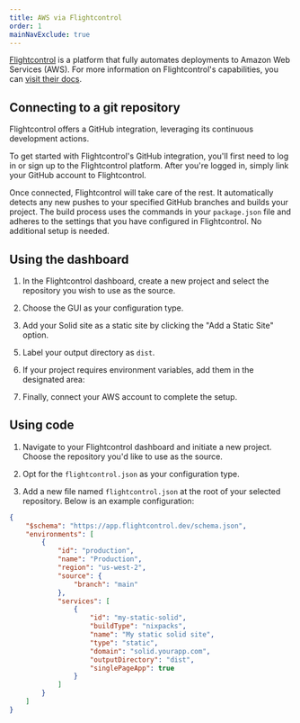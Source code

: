 ```yaml
---
title: AWS via Flightcontrol
order: 1
mainNavExclude: true
---
```



[Flightcontrol](https://www.flightcontrol.dev/) is a platform that fully automates deployments to Amazon Web Services (AWS). For more information on Flightcontrol's capabilities, you can [visit their docs](https://www.flightcontrol.dev/docs).

## Connecting to a git repository

Flightcontrol offers a GitHub integration, leveraging its continuous development actions.

To get started with Flightcontrol's GitHub integration, you'll first need to log in or sign up to the Flightcontrol platform. After you're logged in, simply link your GitHub account to Flightcontrol.

Once connected, Flightcontrol will take care of the rest. It automatically detects any new pushes to your specified GitHub branches and builds your project. The build process uses the commands in your `package.json` file and adheres to the settings that you have configured in Flightcontrol. No additional setup is needed.

<EraserLink
	href="https://app.eraser.io/workspace/w9y9PNVjwSqDCEPNTEoe?elements=h2Uk4xoB8fTpLOTOHIb6wQ"
	preview="https://app.eraser.io/workspace/w9y9PNVjwSqDCEPNTEoe/preview?elements=h2Uk4xoB8fTpLOTOHIb6wQ&type=embed"
/>

## Using the dashboard

1. In the Flightcontrol dashboard, create a new project and select the repository you wish to use as the source.

2. Choose the GUI as your configuration type.

3. Add your Solid site as a static site by clicking the "Add a Static Site" option.

<EraserLink
	href="https://app.eraser.io/workspace/w9y9PNVjwSqDCEPNTEoe?elements=5bE5kc7N_kOSfyHtasalrg"
	preview="https://app.eraser.io/workspace/w9y9PNVjwSqDCEPNTEoe/preview?elements=5bE5kc7N_kOSfyHtasalrg&type=embed"
/>

5. Label your output directory as `dist`.

6. If your project requires environment variables, add them in the designated area:

<EraserLink
	href="https://app.eraser.io/workspace/w9y9PNVjwSqDCEPNTEoe?elements=HwJhZ7ZJ6sYkj883rwkgOA"
	preview="https://app.eraser.io/workspace/w9y9PNVjwSqDCEPNTEoe/preview?elements=HwJhZ7ZJ6sYkj883rwkgOA&type=embed"
/>

7. Finally, connect your AWS account to complete the setup.

<EraserLink
	href="https://app.eraser.io/workspace/w9y9PNVjwSqDCEPNTEoe?elements=S5LOC3JVjl2zcynaHreL0g"
	preview="https://app.eraser.io/workspace/w9y9PNVjwSqDCEPNTEoe/preview?elements=S5LOC3JVjl2zcynaHreL0g&type=embed"
/>

## Using code

1. Navigate to your Flightcontrol dashboard and initiate a new project. Choose the repository you'd like to use as the source.

2. Opt for the `flightcontrol.json` as your configuration type.

<EraserLink
	href="https://app.eraser.io/workspace/w9y9PNVjwSqDCEPNTEoe?elements=7XLTmlgp3VJa8tDKobokjA"
	preview="https://app.eraser.io/workspace/w9y9PNVjwSqDCEPNTEoe/preview?elements=7XLTmlgp3VJa8tDKobokjA&type=embed"
/>

3. Add a new file named `flightcontrol.json` at the root of your selected repository. Below is an example configuration:

```json frame="terminal"
{
	"$schema": "https://app.flightcontrol.dev/schema.json",
	"environments": [
		{
			"id": "production",
			"name": "Production",
			"region": "us-west-2",
			"source": {
				"branch": "main"
			},
			"services": [
				{
					"id": "my-static-solid",
					"buildType": "nixpacks",
					"name": "My static solid site",
					"type": "static",
					"domain": "solid.yourapp.com",
					"outputDirectory": "dist",
					"singlePageApp": true
				}
			]
		}
	]
}
```
